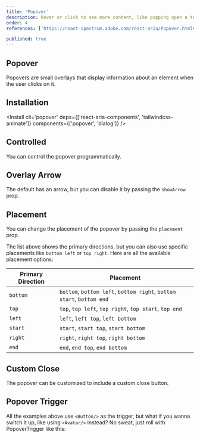 ```yaml
---
title: 'Popover'
description: Hover or click to see more content, like popping open a tent, useful for additional info without leaving the context..
order: 4
references: ['https://react-spectrum.adobe.com/react-aria/Popover.html#props', 'https://github.com/jamiebuilds/tailwindcss-animate']

published: true
---
```


## Popover

Popovers are small overlays that display information about an element when the user clicks on it.

<How toUse='overlays/popover-demo' />

## Installation

<Install cli='popover' deps={['react-aria-components', 'tailwindcss-animate']} components={['popover', 'dialog']} />

## Controlled
You can control the popover programmatically.

<How toUse="overlays/popover-controlled-demo" />

## Overlay Arrow
The default has an arrow, but you can disable it by passing the `showArrow` prop.
<How toUse="overlays/popover-arrow-demo" />

## Placement
You can change the placement of the popover by passing the `placement` prop.
<How toUse="overlays/popover-placement-demo" />

The list above shows the primary directions, but you can also use specific placements like `bottom left` or `top right`. Here are all the available placement options:

| Primary Direction | Placement       |
|-------------------|-----------------|
| `bottom`          | `bottom`, `bottom left`, `bottom right`, `bottom start`, `bottom end` |
| `top`             | `top`, `top left`, `top right`, `top start`, `top end` |
| `left`            | `left`, `left top`, `left bottom` |
| `start`           | `start`, `start top`, `start bottom` |
| `right`           | `right`, `right top`, `right bottom` |
| `end`             | `end`, `end top`, `end bottom` |

## Custom Close
The popover can be customized to include a custom close button.
<How toUse="overlays/popover-custom-close-demo" />

## Popover Trigger
All the examples above use `<Button/>` as the trigger, but what if you wanna switch it up, like using `<Avatar/>` instead? No sweat, just roll with PopoverTrigger like this:
<How toUse="overlays/popover-trigger-demo" />
